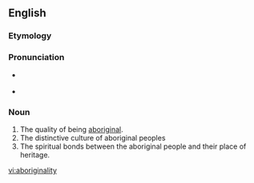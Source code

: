 ==English==

===Etymology===
{{suffix|aboriginal|ity}}

===Pronunciation===
* {{a|US}} {{IPA|/æb.əˌɹɪd͡ʒ.əˈnæl.ə.di/|/æb.əˌɹɪd͡ʒ.ɪˈnæl.ə.di/}}
* {{hyphenation|ab|o|rig|i|nal|i|ty}}

===Noun===
{{en-noun|aboriginalities}}

# The quality of being [[aboriginal]].
# The distinctive culture of aboriginal peoples
# The spiritual bonds between the aboriginal people and their place of heritage.

[[vi:aboriginality]]